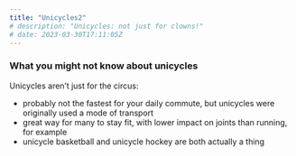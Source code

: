 ```yaml
---
title: "Unicycles2"
# description: "Unicycles: not just for clowns!"
# date: 2023-03-30T17:11:05Z
---
```


### What you might not know about unicycles

Unicycles aren’t just for the circus:

- probably not the fastest for your daily commute, but unicycles were originally used a mode of transport
- great way for many to stay fit, with lower impact on joints than running, for example
- unicycle basketball and unicycle hockey are both actually a thing